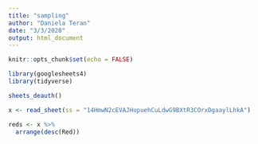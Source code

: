 ```yaml
---
title: "sampling"
author: "Daniela Teran"
date: "3/3/2020"
output: html_document
---
```


```r
knitr::opts_chunk$set(echo = FALSE)

library(googlesheets4)
library(tidyverse)


```

```r

sheets_deauth()

x <- read_sheet(ss = "14HmwN2cEVAJHupuehCuLdwG9BXtR3COrxDgaaylLhkA")

```
```r

reds <- x %>%
  arrange(desc(Red))

```

